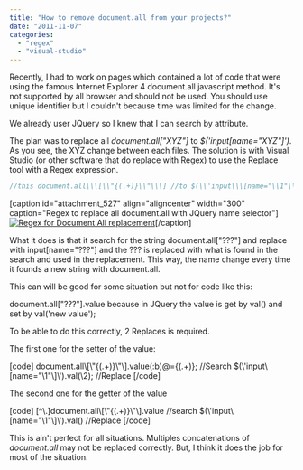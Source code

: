 ```yaml
---
title: "How to remove document.all from your projects?"
date: "2011-11-07"
categories: 
  - "regex"
  - "visual-studio"
---
```


Recently, I had to work on pages which contained a lot of code that were using the famous Internet Explorer 4 document.all javascript method. It's not supported by all browser and should not be used. You should use unique identifier but I couldn't because time was limited for the change.

We already user JQuery so I knew that I can search by attribute.

The plan was to replace all _document.all\["XYZ"\]_ to _$('input\[name="XYZ"\]')_. As you see, the XYZ change between each files. The solution is with Visual Studio (or other software that do replace with Regex) to use the Replace tool with a Regex expression.

```typescript
//this document.all\\\[\\"{(.+)}\\"\\\] //to $(\\'input\\\[name="\\1"\\\]\\') 
``` 


\[caption id="attachment\_527" align="aligncenter" width="300" caption="Regex to replace all document.all with JQuery name selector"\][![](http://patrickdesjardins.com/blog/wp-content/uploads/2011/11/regex-300x400.png "Regex for Document.All replacement")](http://patrickdesjardins.com/blog/how-to-remove-document-all-from-your-projects/regex)\[/caption\]

What it does is that it search for the string document.all\["???"\] and replace with input\[name="???"\] and the ??? is replaced with what is found in the search and used in the replacement. This way, the name change every time it founds a new string with document.all.

This can will be good for some situation but not for code like this:

document.all\["???"\].value because in JQuery the value is get by val() and set by val('new value');

To be able to do this correctly, 2 Replaces is required.

The first one for the setter of the value:

\[code\] document.all\\\[\\"{(.+)}\\"\\\].value(:b)@={(.+)}; //Search $(\\'input\\\[name="\\1"\\\]\\').val(\\2); //Replace \[/code\]

The second one for the getter of the value

\[code\] \[^\\.\]document.all\\\[\\"{(.+)}\\"\\\].value //search $(\\'input\\\[name="\\1"\\\]\\').val() //Replace \[/code\]

This is ain't perfect for all situations. Multiples concatenations of _document.all_ may not be replaced correctly. But, I think it does the job for most of the situation.
